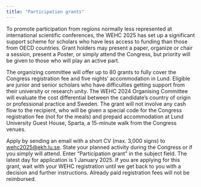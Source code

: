 ```yaml
---
title: "Participation grants"
---
```


To promote participation from regions normally less represented at international scientific conferences, the WEHC 2025 has set up a significant support scheme for scholars who have less access to funding than those from OECD countries. Grant holders may present a paper, organize or chair a session, present a Poster, or simply attend the Congress, but priority will be given to those who will play an active part.

The organizing committee will offer up to 80 grants to fully cover the Congress registration fee and five nights’ accommodation in Lund. Eligible are junior and senior scholars who have difficulties getting support from their university or research unity. The WEHC 2024 Organising Committee will evaluate the cost differential between the candidate’s country of origin or professional practice and Sweden. The grant will not involve any cash flow to the recipient, who will be given a special code for the Congress registration fee (not for the meals) and prepaid accommodation at Lund University Guest House, Sparta, a 15-minute walk from the Congress venues.

Apply by sending an email with a short CV (max. 3,000 signs) to [wehc2025@ekh.lu.se](mailto:wehc2025@ekh.lu.se). State your planned activity during the Congress or if you simply will attend. Enter “Participation grant” in the subject field. The latest day for application is 1 January 2025. If you are applying for this grant, wait with your WEHC registration until we get back to you with a decision and further instructions. Already paid registration fees will not be reimbursed.
